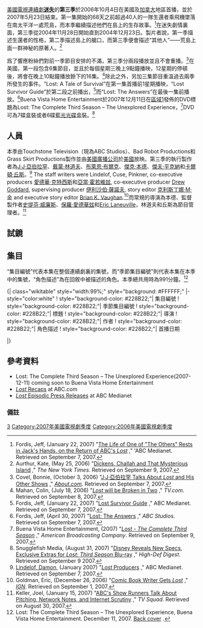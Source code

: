 {{Infobox tvseason
| season_name      = 《迷失》第三季
| eng_name         = {{lang|en|''Lost'' (season 3)}}
| bgcolor = #228B22
| fgcolor = #fff
| image            = [[File:LostS3Promo.jpg|250px]]
| caption          = [[Tagline|Tagline]]: Find Yourself…
| show_name        = 
| country          = {{US}}
| network          = [[美國廣播公司|美國廣播公司]]
| first_aired      = {{Start date|2006|10|4}}
| last_aired       = {{End date|2007|5|23}}
| num_episodes     = [[List_of_Lost_episodes|22]]
| dvd_release_date = 2007年12月11日（美國）<br /> 2007年10月17日（澳洲） <br /> 2007年10月22日（英國）
| dvd_format       = 闊屏盒裝、藍光光碟
| prev_season      = [[迷失_(第二季)|迷失 (第二季)]]
| prev_series      =
| next_season      = [[迷失_(第四季)|迷失 (第四季)]]
| next_series      =
}}
[[美國|美國]][[電視連續劇|電視連續劇]]'''[[迷失|迷失]]'''的'''第三季'''於2006年10月4日在美國及[[加拿大|加拿大]]地區首播，並於2007年5月23日結束。第一集開始的68天之前超過40人的一隊生還者乘飛機墜落在南太平洋一處荒島，而本季繼續描述他們在島上的生存故事。<ref>Fordis, Jeff, (January 22, 2007) "[http://www.abcmedianet.com/assets/pr/html/012207_15.html The Life of One of "The Others" Rests in Jack's Hands, on the Return of ABC's ''Lost''] {{webarchive|url=https://web.archive.org/web/20070927201428/http://www.abcmedianet.com/assets/pr/html/012207_15.html |date=2007-09-27 }}," 'ABC Medianet.  Retrieved on September 7, 2007.</ref>在迷失劇情裏面，第三季從2004年11月28日開始直到2004年12月23日。製片者說，第一季描述生還者的性格，第二季描述島上的艙口，而第三季便會描述“其他人”——荒島上面一群神秘的原著人。<ref>Aurthur, Kate, (May 25, 2006) "[http://www.nytimes.com/2006/05/25/arts/television/25lost.html?ei=5088&en=2d1372ad803eb440&ex=1306209600&pagewanted=print Dickens, Challah and That Mysterious Island] {{Wayback|url=http://www.nytimes.com/2006/05/25/arts/television/25lost.html?ei=5088&en=2d1372ad803eb440&ex=1306209600&pagewanted=print |date=20090126192330 }}," ''The New York Times''.  Retrieved on September 9, 2007.</ref>

爲了響應粉絲們對前一季節目安排的不滿，第三季分兩段播放並且不會重播。<ref>Covel, Bonnie, (October 3, 2006) "[http://lost.about.com/od/creationoflost/a/Jjabramslost.htm J·J·亞伯拉罕 Talks About ''Lost'' and His Other Shows] {{webarchive|url=https://web.archive.org/web/20071219091412/http://lost.about.com/od/creationoflost/a/Jjabramslost.htm |date=2007-12-19 }}," ''[[About.com|About.com]]''.  Retrieved on September 7, 2007.</ref>在美國，第一段包含6集節目，並且於每個星期三晚上9點鐘播映，12星期的停頓後，將會在晚上10點鐘播放餘下的16集。<ref>Mahan, Colin, (July 18, 2006) "[http://www.tv.com/story/5400.html?q=lost%20broken&tag=search_results;title;0 ''Lost'' will be Broken in Two] {{Wayback|url=http://www.tv.com/story/5400.html?q=lost%20broken&tag=search_results;title;0 |date=20070929150826 }}," ''TV.com''.  Retrieved on September 8, 2007.</ref>除此之外，另加三集節目重溫過去兩季所發生的事件。“Lost: A Tale of Survival”在第一集首播前1星期播映，“Lost Survivor Guide”於第二段之前播出，<ref>Fordis, Jeff, (January 22, 2007) "[http://www.abcmedianet.com/web/progcal/dispDNR.aspx?id=012207_14 Lost Survivor Guide] {{webarchive|url=https://web.archive.org/web/20070930165323/http://www.abcmedianet.com/web/progcal/dispDNR.aspx?id=012207_14 |date=2007-09-30 }}," ABC Medianet.  Retrieved on September 7, 2007.</ref>而“Lost: The Answers”在最後一集前播放。<ref>Fordis, Jeff, (April 30, 2007) "[http://www.abcmedianet.com/web/progcal/dispDNR.aspx?id=043007_13 Lost: The Answers] {{webarchive|url=https://web.archive.org/web/20070930155344/http://www.abcmedianet.com/web/progcal/dispDNR.aspx?id=043007_13 |date=2007-09-30 }}," ''ABC Studios''.  Retrieved on September 7, 2007.</ref>Buena Vista Home Entertainment於2007年12月11日在[[數位影碟區域碼|區域1]]發佈的DVD標題為Lost: The Complete Third Season – The Unexplored Experience，<ref>Buena Vista Home Entertainment, (2007) "[http://abctvstore.seenon.com/detail.php?p=24760&v=lost ''Lost - The Complete Third Season''] {{webarchive|url=https://web.archive.org/web/20080603054840/http://abctvstore.seenon.com/detail.php?p=24760&v=lost |date=2008-06-03 }}," ''American Broadcasting Company''.  Retrieved on September 9, 2007.</ref>DVD可為7碟盒裝或者6碟[[藍光光碟|藍光光碟]]盒裝。<ref>Snugglefish Media, (August 31, 2007) "[http://bluray.highdefdigest.com/news/show/Disney/TV_on_High-Def/Disney_Reveals_New_Specs,_Exclusive_Extras_for_Lost:_Third_Season_Blu-ray_/917 Disney Reveals New Specs, Exclusive Extras for ''Lost: Third Season'' Blu-ray] {{Wayback|url=http://bluray.highdefdigest.com/news/show/Disney/TV_on_High-Def/Disney_Reveals_New_Specs,_Exclusive_Extras_for_Lost:_Third_Season_Blu-ray_/917 |date=20071111181814 }}," ''High-Def Digest''.  Retrieved on September 9 2007.</ref>

== 人員 ==
本季由Touchstone Television（現為ABC Studios）、Bad Robot Productions和Grass Skirt Productions製作並由[[美國廣播公司|美國廣播公司]]於[[美國|美國]]放映。第三季的執行製作者為[[J·J·亞伯拉罕|J·J·亞伯拉罕]]、[[戴蒙·林道夫|戴蒙·林道夫]]、[[布萊恩·布爾克|布萊恩·布爾克]]、[[傑克·本德|傑克·本德]]、[[傑夫·平克納|傑夫·平克納]]和[[卡爾頓·丘斯|卡爾頓·丘斯]]。<ref>[[戴蒙·林道夫|Lindelof, Damon]], (January 2007) "[http://www.abcmedianet.com/web/showpage/showpage.aspx?program_id=001648&type=producers ''Lost'' Producers] {{webarchive|url=https://web.archive.org/web/20070930171025/http://www.abcmedianet.com/web/showpage/showpage.aspx?program_id=001648&type=producers |date=2007-09-30 }}," ABC Medianet.  Retrieved on September 7, 2007.</ref>  The staff writers were Lindelof, Cuse, Pinkner, co-executive producers [[愛德華·克特西斯|愛德華·克特西斯]]和[[亞當·霍若維玆|亞當·霍若維玆]], co-executive producer [[Drew_Goddard|Drew Goddard]], supervising producer [[伊利沙伯·薩諾夫|伊利沙伯·薩諾夫]], story editor [[克利斯丁娜·M·金|克利斯丁娜·M·金]] and executive story editor [[Brian_K._Vaughan|Brian K. Vaughan]].<ref>Goldman, Eric, (December 26, 2006) "[http://tv.ign.com/articles/752/752170p1.html Comic Book Writer Gets ''Lost''] {{Wayback|url=http://tv.ign.com/articles/752/752170p1.html |date=20070219124014 }}," ''[[IGN|IGN]]''.  Retrieved on September 1, 2007.</ref>而常規的導演為本德、監督製作者[[史提芬·威廉斯|史提芬·威廉斯]]、[[保羅·愛德華玆|保羅·愛德華玆]]和[[Eric_Laneuville|Eric Laneuville]]，林道夫和丘斯為節目管理者。<ref>Keller, Joel, (January 15, 2007) "[http://www.tvsquad.com/2007/01/15/abcs-show-runners-talk-about-pitching-network-notes-and-inter ABC's Show Runners Talk About Pitching, Network Notes, and Internet Scrutiny] {{Wayback|url=http://www.tvsquad.com/2007/01/15/abcs-show-runners-talk-about-pitching-network-notes-and-inter |date=20090218191212 }}," ''TV Squad''.  Retrieved on August 30, 2007.</ref>

== 試鏡 ==

== 集目 ==
“集目編號”代表本集在整個連續劇裏的集號，而“季節集目編號”則代表本集在本季中的集號，“角色描述”為在回敘中被描述的角色。本季總共用時為991分鐘。<ref>Lost: The Complete Third Season – The Unexplored Experience, Buena Vista Home Entertainment.  December 11, 2007.  [http://bp1.blogger.com/_RrObyQ3XzcY/RvrDX58q_UI/AAAAAAAAI74/2hDIJikzEiw/s1600-h/Back.jpg Back cover] {{Wayback|url=http://bp1.blogger.com/_RrObyQ3XzcY/RvrDX58q_UI/AAAAAAAAI74/2hDIJikzEiw/s1600-h/Back.jpg |date=20090319221835 }}.</ref>

<onlyinclude>{| class="wikitable" style="width:99%;" style="background: #FFFFFF;"
|-style="color:white"
! style="background-color: #228B22;"| 集目編號
! style="background-color: #228B22;"| 季節集目編號
! style="background-color: #228B22;"| 標題
! style="background-color: #228B22;"| 導演
! style="background-color: #228B22;"| 作者
! style="background-color: #228B22;"| 角色描述
! style="background-color: #228B22;"| 首播日期

{{迷失集目表
 |EpisodeNumber=50
 |EpisodeNumber2=1
 |Title=[[A_Tale_of_Two_Cities_(Lost)|双城记]]
 |Aux1=[[傑克·本德|傑克·本德]]
 |Aux2=故事由[[戴蒙·林道夫|戴蒙·林道夫]]<br />劇本由[[J·J·亞伯拉罕|J·J·亞伯拉罕]]和[[戴蒙·林道夫|戴蒙·林道夫]]
 |Aux3=[[傑克·謝潑德|傑克]]
 |OriginalAirDate=2006年10月4日
 |ShortSummary= 傑克被囚禁在[[達摩計劃|達摩計劃]]的水底工作站Hydra裏，這時一個自称稱朱麗葉的女人出現，試圖與他溝通。凱特和索耶被關在附近的籠子中。索耶嘗試和另一個叫Karl的小伙子（“其他人”一員）一起逃跑，卻不幸又被抓回來了。“亨利·蓋爾”的真名叫班，並且是這群“其他人”的領導。回憶裏面，傑克努力找出誰搶走了他的妻子薩拉，導致了他們婚姻的失敗。傑克懷疑他自己的爸爸，因此在戒酒中心的聚會上打了他一頓。傑克被捕，而他的太太保釋他。
 |LineColor=228B22
 }}

{{迷失集目表
 |EpisodeNumber = 51
 |EpisodeNumber2 = 3<ref name=swap>"Further Instructions" & "The Glass Ballerina" were aired out of order. Fordis, Jeff, (October 2, 2006) "[http://www.abcmedianet.com/assets/pr/html/100206_11.html The Question of Whether Locke, Eko and Desmond Survived the Implosion of the Hatch is Answered] {{webarchive|url=https://web.archive.org/web/20070927201902/http://www.abcmedianet.com/assets/pr/html/100206_11.html |date=2007-09-27 }}," ABC Medianet.  Retrieved on September 3, 2007.</ref>
 |Title = [[玻璃芭蕾舞孃|玻璃芭蕾舞孃]]
 |Aux1 = [[保羅·愛德華玆|保羅·愛德華玆]]
 |Aux2 = [[傑夫·平克納|傑夫·平克納]]和[[Drew_Goddard|Drew Goddard]]
 |Aux3 = [[白善華|善華]]和[[權真秀|真秀]]
 |OriginalAirDate = 2006年10月11日
 |ShortSummary = 班和傑克作出了交易：只要傑克合作，班就會放他離開荒島。“其他人”要凱特和索耶敲碎石塊，而他倆那時才發現他們一直都在閉路電視裏受到班的監視。在帆船上，善華、真秀和薩伊德被“其他人”暗中襲擊。善華一槍射穿了“其他人”的一員Colleen，而帆船則後來被“其他人”拿去。最後他們三個人走回到了生還者營地。回憶中顯示出善華的父親發現了她和Jae Lee的不尋常關係，並命令真秀殺了Jae。然而真秀只是威脅了他，儘管最後Jae還是跳樓自殺了。
 |LineColor = 228B22
 }}

{{迷失集目表
 |EpisodeNumber = 52
 |EpisodeNumber2 = 2<ref name=swap/>
 |Title = [[進一步說明|進一步說明]]
 |Aux1 = [[史提芬·威廉斯|史提芬·威廉斯]]
 |Aux2 = [[卡爾頓·丘斯|卡爾頓·丘斯]]和[[伊利沙伯·薩諾夫|伊利沙伯·薩諾夫]]
 |Aux3 = [[約翰·洛克|洛克]]
 |OriginalAirDate = 2006年10月18日
 |ShortSummary = 洛克、戴斯蒙德和伊高在艙口内爆之後並沒有死。洛克在暫時說不了聲的同時，卻仿佛看到了布恩，於是因爲某些相關的原因和查理一同從一頭北極熊的洞穴中救出了伊高。赫利逐漸發覺在艙口内爆後，戴斯蒙德有了“記得”未來事件的能力。回憶裏面，洛克是一個大麻種植場社區的一分子，有一次他意外地從外帶進了一個假裝-{迷}-路的警察。
 |LineColor = 228B22
 }}

{{迷失集目表
 |EpisodeNumber = 53
 |EpisodeNumber2 = 4
 |Title = [[Every_Man_for_Himself_(Lost)|每個男人都只顧自己]]
 |Aux1 = [[史提芬·威廉斯|史提芬·威廉斯]]
 |Aux2 = [[愛德華·克特西斯|愛德華·克特西斯]]和[[亞當·霍若維玆|亞當·霍若維玆]]
 |Aux3 = [[詹姆斯·「索耶」·福特|索耶]]
 |OriginalAirDate = 2006年10月25日
 |ShortSummary = 可琳因槍傷去世，她的丈夫皮克特以毆打索耶洩憤。索耶受班的欺騙，以為一個心臟起搏器已經被植入自己的體内，只要自己的心跳超過每分鐘140次，心臟便會爆炸。班後來告訴索耶他嘗試逃走是沒用的，因爲他們根本不在生還者營地的那個島上，而是旁邊的另一個小島。回憶中，索耶因欺騙罪入獄，卻發覺自己有一個女兒。在假裝對女兒毫不經意的同時，他也給了女兒一大筆金錢。
 |LineColor = 228B22
 }}

{{迷失集目表
 |EpisodeNumber = 54
 |EpisodeNumber2 = 5
 |Title = [[活著的代價_(Lost)|活著的代價]]
 |Aux1 = [[傑克·本德|傑克·本德]]
 |Aux2 = [[Alison_Schapker|Alison Schapker]]和[[Monica_Owusu-Breen|Monica Owusu-Breen]]
 |Aux3 = [[伊高·東迪|伊高先生]]
 |OriginalAirDate = 2006年11月1日
 |ShortSummary = 伊高跟著一個似乎是他死去的弟弟的人走進了叢林，卻發覺那是只煙霧怪獸，正準備要殺了伊高。傑克知道了自己被“其他人”捉去，是爲了要幫班做脊椎腫瘤切除手術。茱莉葉倒戈相向，並和傑克一起對抗班，還設計了一個計劃，要傑克在做手術時假裝意外殺死班。在回憶中，伊高的弟弟死去之後，他成爲了一名牧師，而且爲了保護自己的小鎮而殺死了幾個威脅他安全的人。
 |LineColor = 228B22
 }}

{{迷失集目表
 |EpisodeNumber = 55
 |EpisodeNumber2 = 6
 |Title = [[我願意_(迷失)|我願意]]
 |Aux1 = [[Tucker_Gates|Tucker Gates]]
 |Aux2 = [[戴蒙·林道夫|戴蒙·林道夫]]和[[卡爾頓·丘斯|卡爾頓·丘斯]]
 |Aux3 = [[凱特·奧斯頓|凱特]]
 |OriginalAirDate = 2006年11月8日
 |ShortSummary = 凱特和索耶在籠子裏做愛，表示出大家互相的愛情。傑克中止了班的脊椎手術，並且威脅“其他人”要是不給凱特和索耶時間逃走，他就殺了班，這時火冒三丈的Pickett差點殺死索耶。回憶中，凱特千方百計想過正常的生活，卻最終還是在對丈夫自首之後逃走了。
 |LineColor = 228B22
 }}

{{迷失集目表
 |EpisodeNumber = 56
 |EpisodeNumber2 = 7
 |Title = [[不在波特蘭_(迷失)|不在波特蘭]]
 |Aux1 = [[史提芬·威廉斯|史提芬·威廉斯]]
 |Aux2 = [[卡爾頓·丘斯|卡爾頓·丘斯]]和[[傑夫·平克納|傑夫·平克納]]
 |Aux3 = [[茱莉葉·柏克|茱莉葉]]
 |OriginalAirDate = 2007年2月7日
 |ShortSummary = “其他人”之一的青年艾莉克斯提供了一隻獨木舟給凱特和索耶，讓他們回到自己所住的島嶼上；卻要求他們先讓她救出自己的男朋友，因爲他被關在一間房間裏被迫開影片[[洗腦|洗腦]]。茱莉葉從後殺死了用槍指著凱特和索耶的Pickett,另一方面傑克完成了班的手術。回憶裏描寫，飛機失事之前三年，茱莉葉一直是一位不孕症醫生，並且曾是自己不育的妹妹懷孕。Mittelos Bioscience訪問茱莉葉。
 |LineColor = 228B22
 }}

{{迷失集目表
 |EpisodeNumber = 57
 |EpisodeNumber2 = 8
 |Title = [[過往種種_(迷失)|過往種種]]
 |Aux1 = [[傑克·本德|傑克·本德]]
 |Aux2 = [[戴蒙·林道夫|戴蒙·林道夫]]和[[Drew_Goddard|Drew Goddard]]
 |Aux3 = [[德斯蒙德·休謨|德斯蒙德]]
 |OriginalAirDate = 2007年2月14日
 |ShortSummary = 查理和赫利嘗試灌醉戴斯蒙德，好套出他能預見未來的原因。回憶描述在艙口内爆之後所發生在戴斯蒙德身上的事。他回到了過去，重新過了一次來荒島之前和Penny一起的生活。同時他在買戒指時從一位能預知未來的店主學到了宇宙有“路經修正”的能力，世上所有的事件如果要發生，就終會發生，誰也阻止不了。他忽然又回到了島上，從此有了能看到未來片斷的能力。他沿用學到的道理，預言查理被上天選中，很快便會死。
 |LineColor = 228B22
 }}

{{迷失集目表
 |EpisodeNumber = 58
 |EpisodeNumber2 = 9
 |Title = [[奇人奇地_(迷失)|奇人奇地]]
 |Aux1 = [[Paris_Barclay|Paris Barclay]]
 |Aux2 = [[伊利沙伯·薩諾夫|伊利沙伯·薩諾夫]]和[[克利斯丁娜·M·金|克利斯丁娜·M·金]]
 |Aux3 = [[傑克·謝潑德|傑克]]
 |OriginalAirDate = 2007年2月21日
 |ShortSummary = 茱莉葉因謀殺Pickett而接受審訊。有了傑克和班的幫助，茱莉葉才沒有被判死刑。“其他人”和傑克回到了“其他人”在生還者營地所處的島嶼上落後的住所。回憶中，描述傑克在一次奇異的泰國旅行中認識了一個泰國女人，並得到了他肩膀上的紋身。
 |LineColor = 228B22
 }}

{{迷失集目表
 |EpisodeNumber = 59
 |EpisodeNumber2 = 10
 |Title = [[崔西亞坦納卡死了_(迷失)|崔西亞坦納卡死了]]
 |Aux1 = [[Eric_Laneuville|Eric Laneuville]]
 |Aux2 = [[愛德華·克特西斯|愛德華·克特西斯]]和[[亞當·霍若維玆|亞當·霍若維玆]]
 |Aux3 = [[雨果·「赫利」·瑞斯|赫利]]
 |OriginalAirDate = 2007年2月28日
 |ShortSummary = 凱特和索耶回到了海灘上。赫利在森林裏找到了一輛被荒廢的破舊小貨車，並且和查理、索耶和真秀一起駕駛它。凱特、薩伊德和洛克出發營救傑克。回憶裏，赫利的父親在赫利贏得樂透頭獎之後回家了，因此被赫利認爲是為他的獎金而來。
 |LineColor = 228B22
 }}

{{迷失集目表
 |EpisodeNumber = 60
 |EpisodeNumber2 = 11
 |Title = [[進入77_(迷失)|進入77]]
 |Aux1 = [[史提芬·威廉斯|史提芬·威廉斯]]
 |Aux2 = [[卡爾頓·丘斯|卡爾頓·丘斯]]和[[戴蒙·林道夫|戴蒙·林道夫]]
 |Aux3 = [[薩伊德·賈拉|薩伊德]]
 |OriginalAirDate = 2007年3月7日
 |ShortSummary = 洛克、薩伊德和凱特調查一個達摩通訊站，並遇到了居住其中的Mikhail。離開時，洛克把這個工作站炸了。索耶爲了取回自己的財物而和赫利進行了一場乒乓球賽，然而他輸了，因此需要遵守約定：一個星期之内不准幫人們改別名。回憶裏面，薩伊德在巴黎碰上了一個他曾經拷問過的犯人。
 |LineColor = 228B22
 }}

{{迷失集目表
 |EpisodeNumber = 61
 |EpisodeNumber2 = 12
 |Title = [[航空郵件_(迷失)|航空郵件]]
 |Aux1 = [[保羅·愛德華玆|保羅·愛德華玆]]
 |Aux2 = [[克利斯丁娜·M·金|克利斯丁娜·M·金]]和[[Jordan_Rosenberg|Jordan Rosenberg]]
 |Aux3 = [[克萊爾·李特頓|克萊爾]]
 |OriginalAirDate = 2007年3月14日
 |ShortSummary = 克萊爾得知了德斯蒙德能預知未來的秘密，並且把一條求救紙條綁在一隻候鳥腳上再放走它，希望有一日會有人發現。洛克、薩伊德和凱特在拯救傑克的路上被一條保護“其他人”住處的超聲波防綫擋住了。Mikhail被洛克迫使穿過防綫，超聲波導致他口吐白沫身亡。大家以從上饒過探測器成功穿過防綫。回憶中，克萊爾在一次車禍之後進了醫院，遇到了自己從未見過的父親——原來她的父親就是傑克的父親。
 |LineColor = 228B22
 }}

{{迷失集目表
 |EpisodeNumber = 62
 |EpisodeNumber2 = 13
 |Title = [[來自塔拉哈西的人|來自塔拉哈西的人]]
 |Aux1 = [[傑克·本德|傑克·本德]]
 |Aux2 = [[Drew_Goddard|Drew Goddard]]和[[傑夫·平克納|傑夫·平克納]]
 |Aux3 = [[約翰·洛克|洛克]]
 |OriginalAirDate = 2007年3月21日
 |ShortSummary = 洛克、薩伊德和凱特第一次來到“其他人”住的地方，卻發現傑克在那裏生活得很高興。感情日漸加深的傑克和茱莉葉跟班定下協議，要班用“其他人”的一艘潛水艇運走他們，然而洛克一手炸了潛水艇，使計劃泡湯。班告訴洛克，洛克的父親已經被他關起來了。回憶中，洛克的父親把他從窗戶推了出去，使洛克下身癱瘓。
 |LineColor = 228B22
 }}

{{迷失集目表
 |EpisodeNumber = 63
 |EpisodeNumber2 = 14
 |Title = [[報告_(迷失)|報告]]
 |Aux1 = [[史提芬·威廉斯|史提芬·威廉斯]]
 |Aux2 = [[愛德華·克特西斯|愛德華·克特西斯]]和[[亞當·霍若維玆|亞當·霍若維玆]]
 |Aux3 = [[妮姬和保羅|妮姬和保羅]]
 |OriginalAirDate = 2007年3月28日
 |ShortSummary = 查理告訴善華他和索耶是在森林裏綁架她的幕後策劃者。生還者們發現妮姬和保羅倒在地上。回憶裏，妮姬和保羅為一些從一位百萬富翁television executive那裏騙回來的鑽石而爭執。回到荒島上，妮姬在保羅身上釋放了一隻劇毒蜘蛛，保羅即時癱瘓了；那蜘蛛引來了許多蜘蛛，也把妮姬癱瘓了，他們雙雙被困八小時。後來，生還者們並沒有察覺他們被毒液癱瘓，因此活活埋了他們。
 |LineColor = 228B22
 }}

{{迷失集目表
 |EpisodeNumber = 64
 |EpisodeNumber2 = 15
 |Title = [[遺忘_(迷失)|遺忘]]
 |Aux1 = [[Karen_Gaviola|Karen Gaviola]]
 |Aux2 = [[戴蒙·林道夫|戴蒙·林道夫]]和[[伊利沙伯·薩諾夫|伊利沙伯·薩諾夫]]
 |Aux3 = [[凱特·奧斯頓|凱特]]
 |OriginalAirDate = 2007年4月4日
 |ShortSummary = “其他人”和洛克一起離開了“其他人”的住處。Hurley cons Sawyer into making amends with his fellow castaways。回憶裏，凱特用盡辦法，最終和抛棄她的母親見面了。
 |LineColor = 228B22
 }}

{{迷失集目表
 |EpisodeNumber = 65
 |EpisodeNumber2 = 16
 |Title = [[自己人_(迷失)|自己人]]
 |Aux1 = [[傑克·本德|傑克·本德]]
 |Aux2 = [[卡爾頓·丘斯|卡爾頓·丘斯]]和[[Drew_Goddard|Drew Goddard]]
 |Aux3 = [[茱莉葉·柏克|茱莉葉]]
 |OriginalAirDate = 2007年4月11日
 |ShortSummary = 傑克、薩伊德、凱特和茱莉葉從“其他人”的營地回來了，因爲傑克一直信任著茱莉葉，儘管其他生還者對他的舉動深表懷疑。一種奇怪的病出現在克萊爾身上，是“其他人”在他身上植入的物體引起的，茱莉葉卻為她十分擔心。回憶描述茱莉葉在荒島上的生活。茱莉葉被迫住在島上，眼睜睜看著一個個在島上懷孕的人莫名其妙地死去而無能爲力阻止。回憶又顯示茱莉葉和班聯合計劃陰謀，讓茱莉葉潛入生還者們作内奸。
 |LineColor = 228B22
 }}

{{迷失集目表
 |EpisodeNumber = 66
 |EpisodeNumber2 = 17
 |Title = [[Catch-22_(Lost)|Catch-22]]
 |Aux1 = [[史提芬·威廉斯|史提芬·威廉斯]]
 |Aux2 = [[傑夫·平克納|傑夫·平克納]]和[[Brian_K._Vaughan|Brian K. Vaughan]]
 |Aux3 = [[德斯蒙德·休謨|德斯蒙德]]
 |OriginalAirDate = 2007年4月18日
 |ShortSummary = 為關於未來的“記憶”驅使，德斯蒙德説服查理、赫利和真秀徒步穿越森林，使他們得以發現剛剛用降落傘著陸的娜歐米。在看到傑克和茱莉葉單獨相處後，凱特的愛情目標轉向了索耶。回憶之中，顯示出德斯蒙德曾是一位修道士，並描述他如何遇上Penny。
 |LineColor = 228B22
 }}

{{迷失集目表
 |EpisodeNumber = 67
 |EpisodeNumber2 = 18
 |Title = [[D.O.C._(迷失)|D.O.C.]]
 |Aux1 = [[Fred_Toye|Fred Toye]]
 |Aux2 = [[愛德華·克特西斯|愛德華·克特西斯]]和[[亞當·霍若維玆|亞當·霍若維玆]]
 |Aux3 = [[白善華|善華]]
 |OriginalAirDate = 2007年4月25日
 |ShortSummary = 善華得知在島上懷孕的女人都會在分娩前死去，因此要求茱莉葉檢驗一下她是否在島上懷孕，茱莉葉於是把她帶到了一個達摩醫療站。善華離開後，茱莉葉向班報告了情況。德斯蒙德在森林裏踫到了前段時間竟然沒有死的Mikhail，並讓他救救娜歐米。回憶顯示善華被真秀的生母敲詐，然而早前真秀告訴她母親已去世。
 |LineColor = 228B22
 }}

{{迷失集目表
 |EpisodeNumber = 68
 |EpisodeNumber2 = 19
 |Title = [[The_Brig|The Brig]]
 |Aux1 = [[Eric_Laneuville|Eric Laneuville]]
 |Aux2 = [[戴蒙·林道夫|戴蒙·林道夫]]和[[卡爾頓·丘斯|卡爾頓·丘斯]]
 |Aux3 = [[約翰·洛克|洛克]]
 |OriginalAirDate = 2007年5月2日
 |ShortSummary = 回憶裏，洛克的父親被“其他人”關起來了，而他則正常地和“其他人”生活。回到當前，洛克説服了索耶到“黑岩”看看洛克的爸爸。索耶後來以槍殺了洛克的爸爸，因爲他就是“索耶”這個假名的由來，也就是殺死父母的人。
 |LineColor = 228B22
 }}

{{迷失集目表
 |EpisodeNumber = 69
 |EpisodeNumber2 = 20
 |Title = [[幕后高人|幕后高人]]
 |Aux1 = [[Bobby_Roth|Bobby Roth]]
 |Aux2 = [[伊利沙伯·薩諾夫|伊利沙伯·薩諾夫]]和[[Drew_Goddard|Drew Goddard]]
 |Aux3 = [[班·連路斯|班]]
 |OriginalAirDate = 2007年5月9日
 |ShortSummary = 洛克回到了“其他人”那裏，而班很不情願地帶洛克去見“其他人”神秘的真正領袖Jacob。洛克並沒有看見他，但能聽見他，儘管班卻聼不到，因此才在洛克獨自上打了一槍。自從發現茱莉葉是内奸之後，生還者們對傑克越來越不信任，但是茱莉葉卻表明她和傑克已經一起對抗“其他人”了。回憶裏面，還是個小男孩的班第一次來到荒島上，成爲達摩計劃的一份子。班和“其他人”（at least one of whom, [[Richard_Alpert_(Lost)|Richard Alpert]], does not age in the next thirty years）計劃陰謀，殺死了大部分的達摩計劃成員。<ref>[[戴蒙·林道夫|Lindelof, Damon]]和Cuse, Carlton, (May 11, 2007) "[http://abc.go.com/primetime/lost/podcast?dt=20070511 Official ''Lost'' Podcast]," ''ABC.com''.  Retrieved on July 3, 2007.</ref>
 |LineColor = 228B22
 }}

{{迷失集目表
 |EpisodeNumber = 70
 |EpisodeNumber2 = 21
 |Title = [[精选辑_(迷失)|精选辑]]
 |Aux1 = [[史提芬·威廉斯|史提芬·威廉斯]]
 |Aux2 = [[愛德華·克特西斯|愛德華·克特西斯]]和[[亞當·霍若維玆|亞當·霍若維玆]]
 |Aux3 = [[查理·佩斯|查理]]
 |OriginalAirDate = 2007年5月16日
 |ShortSummary = 傑克得知了“其他人”要在晚上伏擊並虜走孕婦的計劃，因此決定組織人們以炸藥抵抗。爲了使薩伊德能用娜歐米的衛星電話發出求救信號，查理必須游到一個阻斷所有信號的水底達摩工作站，關掉裝置。而根據德斯蒙德的預感，查理將會在這個任務中溺水而死，卻可以讓他心愛的克萊爾上救援直升機，因此查理寫下了他平生最有意義的五個時刻，最爲隊自己對這個世界的告別。
 |LineColor = 228B22
 }}

{{迷失集目表
 |EpisodeNumber = 71/72
 |EpisodeNumber2 = 22/23
 |Title = [[透过窥镜|透过窥镜]]
 |Aux1 = [[傑克·本德|傑克·本德]]
 |Aux2 = [[卡爾頓·丘斯|卡爾頓·丘斯]]和[[戴蒙·林道夫|戴蒙·林道夫]]
 |Aux3 = [[傑克·謝潑德|傑克]]
 |OriginalAirDate = 2007年5月23日
 |ShortSummary = 本集為雙倍長度。傑克以炸藥殺死“其他人”的計劃弄巧成拙，而薩伊德、真秀和柏納則在海灘上被“其他人”劫持作人質了。由盧梭帶領的生還者們向一座無綫電發射台進發，準備關掉盧梭16年前發射的信號。娜歐米嘗試聯係她所屬的船隻，卻被洛克從後用刀襲擊；而班也贊成這麽做，並堅決認爲生還者們現在的行動是錯誤之舉。查理和德斯蒙德在水下的達摩工作站裏，而查理在剛和德斯蒙德女友Penny Widmore取得聯係之後，Mikhail便炸破的窗戶，查理因此淹死，應驗了德斯蒙德的預言。另一方面，索耶、茱莉葉和赫利救出了海灘上的人質。“前敍”代替了之前的回敘和回憶，這集第一次的前敍裏，傑克獲救之後過著痛苦的生活。
 |LineColor = 228B22
 }}
|}</onlyinclude>

== 參考資料 ==

{{wikiquote|Lost#Season Three|Lost Season 3}}
* Lost: The Complete Third Season – The Unexplored Experience(2007-12-11) coming soon to Buena Vista Home Entertainment
* [https://web.archive.org/web/20090616043235/http://abc.go.com/primetime/lost/index?pn=recaps#t=38132 ''Lost'' Recaps] at ABC.com
* [https://web.archive.org/web/20080410103334/http://www.abcmedianet.com/web/display/display_main.aspx?global_id=001648&leftcol=links&typecode=pr&css=default_display_gray.css ''Lost'' Episodic Press Releases] at ABC Medianet

=== 備註 ===
{{reflist}}
{{迷失剧集}}
{{迷失角色表}}

[[Category:迷失|3]]
[[Category:2007年美國電視劇季度|Category:2007年美國電視劇季度]]
[[Category:2006年美國電視劇季度|Category:2006年美國電視劇季度]]